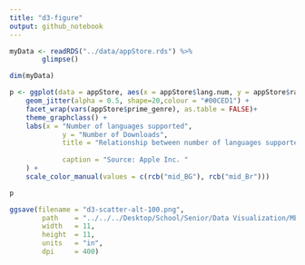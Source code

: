 ```yaml
---
title: "d3-figure"
output: github_notebook
---
```


```r
myData <- readRDS("../data/appStore.rds") %>% 
        glimpse()

```

```r
dim(myData)
```

```r
p <- ggplot(data = appStore, aes(x = appStore$lang.num, y = appStore$rating_count_tot)) +
    geom_jitter(alpha = 0.5, shape=20,colour = "#00CED1") +
    facet_wrap(vars(appStore$prime_genre), as.table = FALSE)+
    theme_graphclass() +
    labs(x = "Number of languages supported", 
             y = "Number of Downloads",
             title = "Relationship between number of languages supported and downloads of apps", 
             
             caption = "Source: Apple Inc. "
    ) +
    scale_color_manual(values = c(rcb("mid_BG"), rcb("mid_Br")))

p
```

```r
ggsave(filename = "d3-scatter-alt-100.png",
        path    = "../../../Desktop/School/Senior/Data Visualization/ME447-singhab/figures/",
        width   = 11,
        height  = 11,
        units   = "in",
        dpi     = 400)
```

